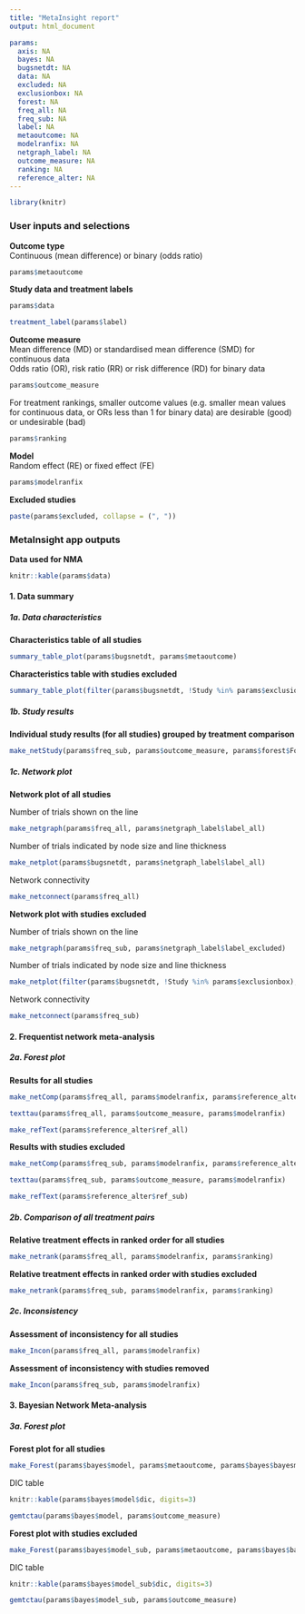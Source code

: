 ```yaml
---
title: "MetaInsight report"
output: html_document

params:
  axis: NA
  bayes: NA
  bugsnetdt: NA
  data: NA
  excluded: NA
  exclusionbox: NA
  forest: NA
  freq_all: NA
  freq_sub: NA
  label: NA
  metaoutcome: NA
  modelranfix: NA
  netgraph_label: NA
  outcome_measure: NA
  ranking: NA
  reference_alter: NA
---
```


```r
library(knitr)

```

### User inputs and selections

**Outcome type**  
Continuous (mean difference) or binary (odds ratio)

```r
params$metaoutcome
```

**Study data and treatment labels**

```r
params$data

treatment_label(params$label)
```

**Outcome measure**  
Mean difference (MD) or standardised mean difference (SMD) for continuous data  
Odds ratio (OR), risk ratio (RR) or risk difference (RD) for binary data  

```r
params$outcome_measure
```

For treatment rankings, smaller outcome values (e.g. smaller mean values for continuous data, or ORs less than 1 for binary data) are desirable (good) or undesirable (bad)

```r
params$ranking
```

**Model**  
Random effect (RE) or fixed effect (FE)

```r
params$modelranfix
```

**Excluded studies**

```r
paste(params$excluded, collapse = (", "))
```

### MetaInsight app outputs

**Data used for NMA**

```r
knitr::kable(params$data)
```


#### 1. Data summary

##### 1a. Data characteristics

**Characteristics table of all studies**

```r
summary_table_plot(params$bugsnetdt, params$metaoutcome)
```

**Characteristics table with studies excluded**

```r
summary_table_plot(filter(params$bugsnetdt, !Study %in% params$exclusionbox), params$metaoutcome)
```

##### 1b. Study results  

**Individual study results (for all studies) grouped by treatment comparison**

```r
make_netStudy(params$freq_sub, params$outcome_measure, params$forest$ForestHeader, params$forest$ForestTitle)
```

##### 1c. Network plot  

**Network plot of all studies**

Number of trials shown on the line

```r
make_netgraph(params$freq_all, params$netgraph_label$label_all)
```

Number of trials indicated by node size and line thickness

```r
make_netplot(params$bugsnetdt, params$netgraph_label$label_all)
```

Network connectivity

```r
make_netconnect(params$freq_all)
```

**Network plot with studies excluded**   

Number of trials shown on the line

```r
make_netgraph(params$freq_sub, params$netgraph_label$label_excluded)
```

Number of trials indicated by node size and line thickness

```r
make_netplot(filter(params$bugsnetdt, !Study %in% params$exclusionbox), params$netgraph_label$label_all)
```

Network connectivity

```r
make_netconnect(params$freq_sub)
```

#### 2. Frequentist network meta-analysis

##### 2a. Forest plot 

**Results for all studies**

```r
make_netComp(params$freq_all, params$modelranfix, params$reference_alter$ref_all, params$axis$freqmin, params$axis$freqmax)

texttau(params$freq_all, params$outcome_measure, params$modelranfix)

make_refText(params$reference_alter$ref_all)
```

**Results with studies excluded**

```r
make_netComp(params$freq_sub, params$modelranfix, params$reference_alter$ref_sub, params$axis$freqmin_sub, params$axis$freqmax_sub)

texttau(params$freq_sub, params$outcome_measure, params$modelranfix)

make_refText(params$reference_alter$ref_sub)
```

##### 2b. Comparison of all treatment pairs

**Relative treatment effects in ranked order for all studies**

```r
make_netrank(params$freq_all, params$modelranfix, params$ranking)
```

**Relative treatment effects in ranked order with studies excluded**

```r
make_netrank(params$freq_sub, params$modelranfix, params$ranking)
```


##### 2c. Inconsistency

**Assessment of inconsistency for all studies**

```r
make_Incon(params$freq_all, params$modelranfix)
```

**Assessment of inconsistency with studies removed**

```r
make_Incon(params$freq_sub, params$modelranfix)
```

#### 3. Bayesian Network Meta-analysis

##### 3a. Forest plot 

**Forest plot for all studies**
<!-- {r eval = (params$bayes != 0)} -->

```r
make_Forest(params$bayes$model, params$metaoutcome, params$bayes$bayesmin, params$bayes$bayesmax)
```

DIC table 

```r
knitr::kable(params$bayes$model$dic, digits=3)

gemtctau(params$bayes$model, params$outcome_measure)
```


**Forest plot with studies excluded**

```r
make_Forest(params$bayes$model_sub, params$metaoutcome, params$bayes$bayesmin_sub, params$bayes$bayesmax_sub)
```

DIC table 

```r
knitr::kable(params$bayes$model_sub$dic, digits=3)

gemtctau(params$bayes$model_sub, params$outcome_measure)

```



